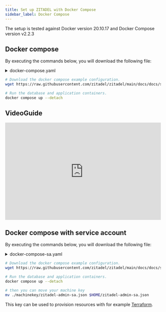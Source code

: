 ```yaml
---
title: Set up ZITADEL with Docker Compose
sidebar_label: Docker Compose
---
```




The setup is tested against Docker version 20.10.17 and Docker Compose version v2.2.3

## Docker compose

By executing the commands below, you will download the following file:

<details><summary>docker-compose.yaml</summary>
    <CodeBlock language="yaml">{DockerComposeSource}</CodeBlock>
</details>

```bash
# Download the docker compose example configuration.
wget https://raw.githubusercontent.com/zitadel/zitadel/main/docs/docs/self-hosting/deploy/docker-compose.yaml

# Run the database and application containers.
docker compose up --detach
```

<DefaultUser components={props.components} />

<NoteInstanceNotFound/>

## VideoGuide
<iframe width="100%" height="315" src="https://www.youtube.com/embed/-02FaoN9Fko" title="YouTube video player" frameborder="0" allow="accelerometer; autoplay; clipboard-write; encrypted-media; gyroscope; picture-in-picture" allowfullscreen></iframe>

## Docker compose with service account

By executing the commands below, you will download the following file:

<details><summary>docker-compose-sa.yaml</summary>
    <CodeBlock language="yaml">{DockerComposeSaSource}</CodeBlock>
</details>

```bash
# Download the docker compose example configuration.
wget https://raw.githubusercontent.com/zitadel/zitadel/main/docs/docs/self-hosting/deploy/docker-compose-sa.yaml -O docker-compose.yaml

# Run the database and application containers.
docker compose up --detach

# then you can move your machine key
mv ./machinekey/zitadel-admin-sa.json $HOME/zitadel-admin-sa.json
```

This key can be used to provision resources with for example [Terraform](/docs/guides/manage/terraform/basics.md).

<Next components={props.components} />
<Disclaimer components={props.components} />
